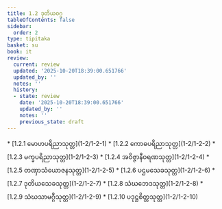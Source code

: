 ```yaml
---
title: 1.2 ဒုတိယဝဂ္ဂ
tableOfContents: false
sidebar:
  order: 2
type: tipitaka
basket: su
book: it
review:
  current: review
  updated: '2025-10-20T18:39:00.651766'
  updated_by: ''
  notes: ''
  history:
  - state: review
    date: '2025-10-20T18:39:00.651766'
    updated_by: ''
    notes: ''
    previous_state: draft
---
```



<DynamicBreadcrumb />


<ReviewStatus review={frontmatter.review} showDetails={true} />

<HypothesisAnnotation frontmatter={frontmatter} />



<TableOfContents book="it" section="1.2">
* [1.2.1 မောဟပရိညာသုတ္တ](1-2/1-2-1)
* [1.2.2 ကောဓပရိညာသုတ္တ](1-2/1-2-2)
* [1.2.3 မက္ခပရိညာသုတ္တ](1-2/1-2-3)
* [1.2.4 အဝိဇ္ဇာနီဝရဏသုတ္တ](1-2/1-2-4)
* [1.2.5 တဏှာသံယောဇနသုတ္တ](1-2/1-2-5)
* [1.2.6 ပဌမသေခသုတ္တ](1-2/1-2-6)
* [1.2.7 ဒုတိယသေခသုတ္တ](1-2/1-2-7)
* [1.2.8 သံဃဘေဒသုတ္တ](1-2/1-2-8)
* [1.2.9 သံဃသာမဂ္ဂီသုတ္တ](1-2/1-2-9)
* [1.2.10 ပဒုဋ္ဌစိတ္တသုတ္တ](1-2/1-2-10)
</TableOfContents>